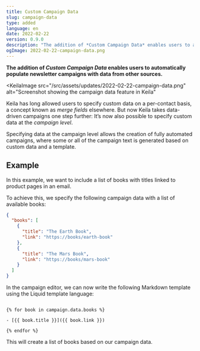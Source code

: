 ```yaml
---
title: Custom Campaign Data
slug: campaign-data
type: added
language: en
date: 2022-02-22
version: 0.9.0
description: "The addition of *Custom Campaign Data* enables users to automatically populate newsletter campaigns with data from other sources."
ogImage: 2022-02-22-campaign-data.png
---
```


**The addition of _Custom Campaign Data_ enables users to automatically populate
newsletter campaigns with data from other sources.**

<KeilaImage
  src="/src/assets/updates/2022-02-22-campaign-data.png"
  alt="Screenshot showing the campaign data feature in Keila"
></KeilaImage>

Keila has long allowed users to specify custom data on a per-contact basis,
a concept known as _merge fields_ elsewhere. But now Keila takes data-driven
campaigns one step further: It’s now also possible to specify custom data at
the _campaign level_.

Specifying data at the campaign level allows the creation of fully automated
campaigns, where some or all of the campaign text is generated based on custom
data and a template.

## Example

In this example, we want to include a list of books with titles linked to
product pages in an email.

To achieve this, we specify the following campaign data with a list of available
books:

```json
{
  "books": [
    {
      "title": "The Earth Book",
      "link": "https://books/earth-book"
    },
    {
      "title": "The Mars Book",
      "link": "https://books/mars-book"
    }
  ]
}
```

In the campaign editor, we can now write the following Markdown template using
the Liquid template language:

```liquid

{% for book in campaign.data.books %}

- [{{ book.title }}]({{ book.link }})

{% endfor %}
```

This will create a list of books based on our campaign data.
